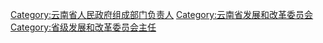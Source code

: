 [[Category:云南省人民政府组成部门负责人|Category:云南省人民政府组成部门负责人]]
[[Category:云南省发展和改革委员会|Category:云南省发展和改革委员会]]
[[Category:省级发展和改革委员会主任|Category:省级发展和改革委员会主任]]